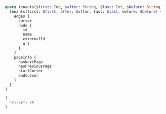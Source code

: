 ```graphql Query
query tenants($first: Int, $after: String, $last: Int, $before: String) {
  tenants(first: $first, after: $after, last: $last, before: $before) {
    edges {
      cursor
      node {
        id
        name
        externalId
        url
      }
    }
    pageInfo {
      hasNextPage
      hasPreviousPage
      startCursor
      endCursor
    }
  }
}
```

```json Variables
{
  "first": 25
}
```